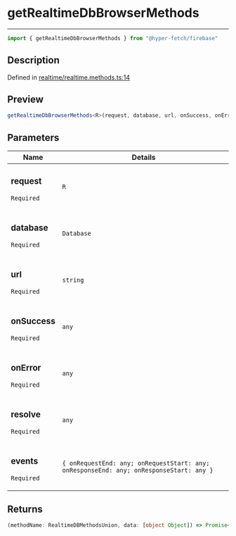 

# getRealtimeDbBrowserMethods

<div class="api-docs__separator" data-reactroot="">

---

</div><div class="api-docs__import" data-reactroot="">

```ts
import { getRealtimeDbBrowserMethods } from "@hyper-fetch/firebase"
```

</div><div class="api-docs__section">

## Description

</div><div class="api-docs__description"><span class="api-docs__do-not-parse">



</span></div><p class="api-docs__definition">

Defined in [realtime/realtime.methods.ts:14](https://github.com/BetterTyped/hyper-fetch/blob/cc329b91/packages/adapter-firebase/src/realtime/realtime.methods.ts#L14)

</p><div class="api-docs__section">

## Preview

</div><div class="api-docs__preview fn">

```ts
getRealtimeDbBrowserMethods<R>(request, database, url, onSuccess, onError, resolve, events)
```

</div><div class="api-docs__section">

## Parameters

</div><div class="api-docs__parameters"><table><thead><tr><th>Name</th><th>Details</th></tr></thead><tbody><tr param-data="request"><td class="api-docs__param-name required">

### request 

`Required`

</td><td class="api-docs__param-type">

`R`

</td></tr><tr param-data="database"><td class="api-docs__param-name required">

### database 

`Required`

</td><td class="api-docs__param-type">

`Database`

</td></tr><tr param-data="url"><td class="api-docs__param-name required">

### url 

`Required`

</td><td class="api-docs__param-type">

`string`

</td></tr><tr param-data="onSuccess"><td class="api-docs__param-name required">

### onSuccess 

`Required`

</td><td class="api-docs__param-type">

`any`

</td></tr><tr param-data="onError"><td class="api-docs__param-name required">

### onError 

`Required`

</td><td class="api-docs__param-type">

`any`

</td></tr><tr param-data="resolve"><td class="api-docs__param-name required">

### resolve 

`Required`

</td><td class="api-docs__param-type">

`any`

</td></tr><tr param-data="events"><td class="api-docs__param-name required">

### events 

`Required`

</td><td class="api-docs__param-type">

`{ onRequestEnd: any; onRequestStart: any; onResponseEnd: any; onResponseStart: any }`

</td></tr></tbody></table></div><div class="api-docs__section">

## Returns

</div><div class="api-docs__returns">

```ts
(methodName: RealtimeDBMethodsUnion, data: [object Object]) => Promise<void>
```

</div>
